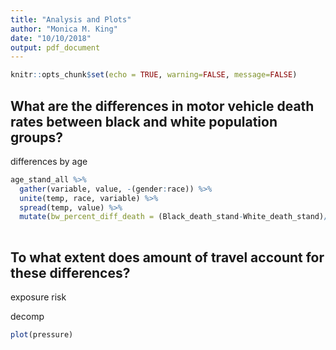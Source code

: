 ```yaml
---
title: "Analysis and Plots"
author: "Monica M. King"
date: "10/10/2018"
output: pdf_document
---
```


```r
knitr::opts_chunk$set(echo = TRUE, warning=FALSE, message=FALSE)
```

## What are the differences in motor vehicle death rates between black and white population groups? 

differences by age

```r
age_stand_all %>% 
  gather(variable, value, -(gender:race)) %>%
  unite(temp, race, variable) %>%
  spread(temp, value) %>% 
  mutate(bw_percent_diff_death = (Black_death_stand-White_death_stand)/White_death_stand*100)
  
```

## To what extent does amount of travel account for these differences? 

exposure
risk

decomp
```r
plot(pressure)
```
